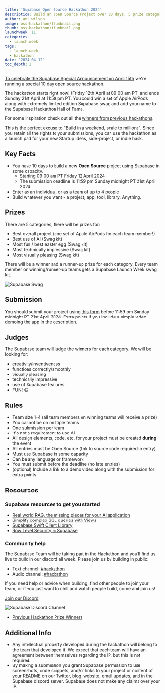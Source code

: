 ```yaml
---
title: 'Supabase Open Source Hackathon 2024'
description: Build an Open Source Project over 10 days. 5 prize categories.
author: ant_wilson
image: oss-hackathon/thumbnail.png
thumb: oss-hackathon/thumbnail.png
launchweek: 11
categories:
  - launch-week
tags:
  - launch-week
  - hackathon
date: '2024-04-12'
toc_depth: 2
---
```


[To celebrate the Supabase Special Announcement on April 15th](https://supabase.com/special-announcement) we're running a special 10 day open source hackathon.

The hackathon starts right now! (Friday 12th April at 09:00 am PT) and ends Sunday 21st April at 11:59 pm PT. You could win a set of Apple AirPods along with extremely limited edition Supabase swag and add your name to the Supabase Hackathon Hall of Fame.

For some inspiration check out all the [winners from previous hackathons](https://supabase.com/blog/tags/hackathon).

This is the perfect excuse to "Build in a weekend, scale to millions". Since you retain all the rights to your submissions, you can use the hackathon as a launch pad for your new Startup ideas, side-project, or indie hack.

## Key Facts

- You have 10 days to build a new **Open Source** project using Supabase in some capacity.
  - Starting 09:00 am PT Friday 12 April 2024
  - The submission deadline is 11:59 pm Sunday midnight PT 21st April 2024
- Enter as an individual, or as a team of up to 4 people
- Build whatever you want - a project, app, tool, library. Anything.

## Prizes

There are 5 categories, there will be prizes for:

- Best overall project (one set of Apple AirPods for each team member!)
- Best use of AI (Swag kit)
- Most fun / best easter egg (Swag kit)
- Most technically impressive (Swag kit)
- Most visually pleasing (Swag kit)

There will be a winner and a runner-up prize for each category. Every team member on winning/runner-up teams gets a Supabase Launch Week swag kit.

![Supabase Swag](/images/blog/oss-hackathon/prize.png)

## Submission

You should submit your project using [this form](https://madewithsupabase.com/hackathons/open-source-2024) before 11:59 pm Sunday midnight PT 21st April 2024. Extra points if you include a simple video demoing the app in the description.

## Judges

The Supabase team will judge the winners for each category.
We will be looking for:

- creativity/inventiveness
- functions correctly/smoothly
- visually pleasing
- technically impressive
- use of Supabase features
- FUN! 😃

## Rules

- Team size 1-4 (all team members on winning teams will receive a prize)
- You cannot be on multiple teams
- One submission per team
- It's not a requirement to use AI
- All design elements, code, etc. for your project must be created **during** the event
- All entries must be Open Source (link to source code required in entry)
- Must use Supabase in some capacity
- Can be any language or framework
- You must submit before the deadline (no late entries)
- (optional) Include a link to a demo video along with the submission for extra points

## Resources

### Supabase resources to get you started

- [Real world RAG, the missing pieces for your AI application](https://www.youtube.com/watch?v=ibzlEQmgPPY)
- [Simplify complex SQL queries with Views](https://www.youtube.com/watch?v=IOYFS-2lFjU&t)
- [Supabase Swift Client Library](https://supabase.com/docs/reference/swift/introduction)
- [Row Level Security in Supabase](https://supabase.com/docs/guides/database/postgres/row-level-security)

### Community help

The Supabase Team will be taking part in the Hackathon and you'll find us live to build in our discord all week. Please join us by building in public:

- Text channel: [#hackathon](https://discord.gg/UYyweApy)
- Audio channel: [#hackathon](https://discord.gg/Vj3mTPwH)

If you need help or advice when building, find other people to join your team, or if you just want to chill and watch people build, come and join us!

[Join our Discord](https://discord.supabase.com/)

![Supabase Discord Channel](/images/blog/lw7-hackathon/discord.png)

- [Previous Hackathon Prize Winners](https://supabase.com/blog/tags/hackathon)

## Additional Info

- Any intellectual property developed during the hackathon will belong to the team that developed it. We expect that each team will have an agreement between themselves regarding the IP, but this is not required.
- By making a submission you grant Supabase permission to use screenshots, code snippets, and/or links to your project or content of your README on our Twitter, blog, website, email updates, and in the Supabase discord server. Supabase does not make any claims over your IP.
